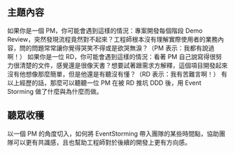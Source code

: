 ## 主題內容

如果你是一個 PM，你可能會遇到這樣的情況：專案開發每個階段 Demo Review，突然發現流程竟然對不起來？工程師根本沒有理解實際使用者的業務內容，問的問題常常讓你覺得哭笑不得或是欲哭無淚？（PM 表示：我都有說過啊！） 如果你是一位 RD，你可能會遇到這樣的情況：看著 PM 自己說寫得很努力很清楚的文件，感覺還是很像天書？想要試著跟需求方解釋，這個項目開發起來沒有他想像那麼簡單，但是他還是有聽沒有懂？（RD 表示：我有苦難言啊！） 有以上經歷的話，那麼可以聽聽一位 PM 在被 RD 推坑 DDD 後，用 Event Storming 做了什麼與為什麼而做。

## 聽眾收穫

以一個 PM 的角度切入，如何將 EventStorming 帶入團隊的某些時間點，協助團隊可以更有共識感，且也幫助工程師對於後續的開發上更有方向感。
